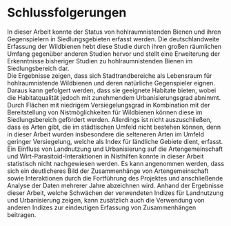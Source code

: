 # Schlussfolgerungen
In dieser Arbeit konnte der Status von hohlraumnistenden Bienen und ihren Gegenspielern in Siedlungsgebieten erfasst werden. Die deutschlandweite Erfassung der Wildbienen hebt diese Studie durch ihren großen räumlichen Umfang gegenüber anderen Studien hervor und stellt eine Erweiterung der Erkenntnisse bisheriger Studien zu hohlraumnistenden Bienen im Siedlungsbereich dar.        
Die Ergebnisse zeigen, dass sich Stadtrandbereiche als Lebensraum für hohlraumnistende Wildbienen und deren natürliche Gegenspieler eignen. Daraus kann gefolgert werden, dass sie geeignete Habitate bieten, wobei die Habitatqualität jedoch mit zunehmendem Urbanisierungsgrad abnimmt. Durch Flächen mit niedrigem Versiegelungsgrad in Kombination mit der Bereitstellung von Nistmöglichkeiten für Wildbienen können diese im Siedlungsbereich gefördert werden. Allerdings ist nicht auszuschließen, dass es Arten gibt, die im städtischen Umfeld nicht bestehen können, denn in dieser Arbeit wurden insbesondere die selteneren Arten im Umfeld geringer Versiegelung, welche als Index für ländliche Gebiete dient, erfasst.  
Ein Einfluss von Landnutzung und Urbanisierung auf die Artengemeinschaft und Wirt-Parasitoid-Interaktionen in Nisthilfen konnte in dieser Arbeit statistisch nicht nachgewiesen werden. Es kann angenommen werden, dass sich ein deutlicheres Bild der Zusammenhänge von Artengemeinschaft sowie Interaktionen durch die Fortführung des Projektes und anschließende Analyse der Daten mehrerer Jahre abzeichnen wird.
Anhand der Ergebnisse dieser Arbeit, welche Schwächen der verwendeten Indizes für Landnutzung und Urbanisierung zeigen, kann zusätzlich auch die Verwendung von anderen Indizes zur eindeutigen Erfassung von Zusammenhängen beitragen. 






<!-- * Give a short summary of what has been done and what has been found. -->

<!-- * Expose results concisely. -->

<!-- * Draw conclusions about the problem studied. What are the implications of your -->
<!--   findings? -->

<!-- * Point out some limitations of study (assist reader in judging validity of -->
<!--   findings). -->

<!-- * Suggest issues for future research. -->

